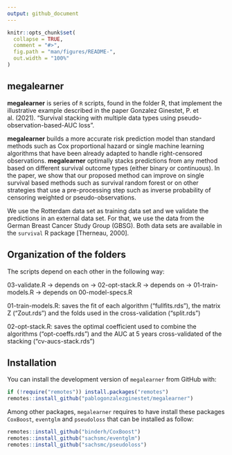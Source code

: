 ```yaml
---
output: github_document
---
```


<!-- README.md is generated from README.Rmd. Please edit that file -->

```r
knitr::opts_chunk$set(
  collapse = TRUE,
  comment = "#>",
  fig.path = "man/figures/README-",
  out.width = "100%"
)
```

## megalearner 

<!-- badges: start -->
<!-- badges: end -->

 **megalearner** is series of `R` scripts, found in the folder R, that implement the illustrative example described in the paper Gonzalez Ginestet, P. et al. (2021). "Survival stacking with multiple data types using pseudo-observation-based-AUC loss".
 
**megalearner** builds a more accurate risk prediction model than standard methods such as Cox proportional hazard or single machine learning algorithms that have been already adapted to handle right-censored observations.
**megalearner** optimally stacks predictions from any method based on different survival outcome types (either binary or continuous). In the paper, we show that our proposed method can improve on single survival based methods such as survival random forest or on other strategies that use a pre-processing step such as inverse probability of censoring weighted or pseudo-observations.

We use the Rotterdam data set as training data set and we validate the predictions in an external data set. For that, we use the data from the German Breast Cancer Study Group (GBSG). Both data sets are available in the `survival` R package [Therneau, 2000].

## Organization of the folders

The scripts depend on each other in the following way: 

03-validate.R -> depends on -> 02-opt-stack.R -> depends on -> 01-train-models.R -> depends on 00-model-specs.R

01-train-models.R: saves the fit of each algorithm ("fullfits.rds"), the matrix Z ("Zout.rds") and the folds used in the cross-validation ("split.rds")

02-opt-stack.R: saves the optimal coefficient used to combine the algorithms ("opt-coeffs.rds") and the AUC at 5 years cross-validated of the stacking ("cv-aucs-stack.rds")

## Installation

You can install the development version of `megalearner` from GitHub with:

``` r
if (!require("remotes")) install.packages("remotes")
remotes::install_github("pablogonzalezginestet/megalearner")

```

Among other packages, `megalearner` requires to have install these packages `CoxBoost`, `eventglm` and `pseudoloss` that can be installed as follow:

``` r
remotes::install_github("binderh/CoxBoost")
remotes::install_github("sachsmc/eventglm")
remotes::install_github("sachsmc/pseudoloss")
```

